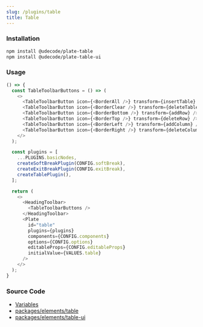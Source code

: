 ```yaml
---
slug: /plugins/table
title: Table
---
```


### Installation

```bash npm2yarn
npm install @udecode/plate-table
npm install @udecode/plate-table-ui
```

### Usage

```ts live
() => {
  const TableToolbarButtons = () => (
    <>
      <TableToolbarButton icon={<BorderAll />} transform={insertTable} />
      <TableToolbarButton icon={<BorderClear />} transform={deleteTable} />
      <TableToolbarButton icon={<BorderBottom />} transform={addRow} />
      <TableToolbarButton icon={<BorderTop />} transform={deleteRow} />
      <TableToolbarButton icon={<BorderLeft />} transform={addColumn} />
      <TableToolbarButton icon={<BorderRight />} transform={deleteColumn} />
    </>
  );

  const plugins = [
    ...PLUGINS.basicNodes,
    createSoftBreakPlugin(CONFIG.softBreak),
    createExitBreakPlugin(CONFIG.exitBreak),
    createTablePlugin(),
  ];

  return (
    <>
      <HeadingToolbar>
        <TableToolbarButtons />
      </HeadingToolbar>
      <Plate
        id="table"
        plugins={plugins}
        components={CONFIG.components}
        options={CONFIG.options}
        editableProps={CONFIG.editableProps}
        initialValue={VALUES.table}
      />
    </>
  );
}
```

### Source Code

- [Variables](https://github.com/udecode/plate/blob/main/docs/src/live/live.tsx)
- [packages/elements/table](https://github.com/udecode/plate/tree/main/packages/elements/table/src)
- [packages/elements/table-ui](https://github.com/udecode/plate/tree/main/packages/elements/table-ui/src)
